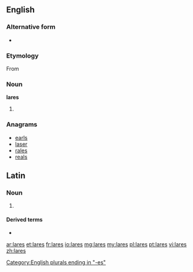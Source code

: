 {{also|Lares}}
==English==

===Alternative form===
* {{l|en|lars}}

===Etymology===
From {{etyl|la|en}} {{term|lares|lang=la}}

===Noun===
'''lares'''

# {{plural of|lar}}

===Anagrams===
* [[earls#English|earls]]
* [[laser#English|laser]]
* [[rales#English|rales]]
* [[reals#English|reals]]

==Latin==

===Noun===
{{head|la|noun}}

# {{plural of|lar}}

====Derived terms====
* {{l|la|Lares}}

[[Category:English plurals ending in "-es"]]

[[ar:lares]]
[[et:lares]]
[[fr:lares]]
[[io:lares]]
[[mg:lares]]
[[my:lares]]
[[pl:lares]]
[[pt:lares]]
[[vi:lares]]
[[zh:lares]]